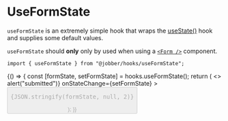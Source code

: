 
<Meta title="Hooks/useFormState" />

# UseFormState

`useFormState` is an extremely simple hook that wraps the
[useState()](https://reactjs.org/docs/hooks-state.html) hook and supplies some
default values.

`useFormState` should **only** only by used when using a
[`<Form />`](../?path=/docs/components-forms-and-inputs-form--docs) component.

```tsx
import { useFormState } from "@jobber/hooks/useFormState";
```

<Canvas>
  <Story name="useFormState">
    {() => {
      const [formState, setFormState] = hooks.useFormState();
      return (
        <>
          <Form
            onSubmit={() => alert("submitted")}
            onStateChange={setFormState}
          >
            <Content>
              <InputText
                placeholder="First Name"
                name="firstName"
                validations={{
                  required: {
                    value: true,
                    message: "Tell us your name",
                  },
                  minLength: {
                    value: 3,
                    message: "Your name is too short.",
                  },
                }}
              />
              <InputText
                placeholder="Last Name"
                name="lastName"
                validations={{
                  required: {
                    value: true,
                    message: "Tell us your last name.",
                  },
                }}
              />
              <Button
                label="Submit Form"
                submit={true}
                disabled={!formState.isDirty || !formState.isValid}
              />
            </Content>
          </Form>
          <pre>{JSON.stringify(formState, null, 2)}</pre>
        </>
      );
    }}
  </Story>
</Canvas>
